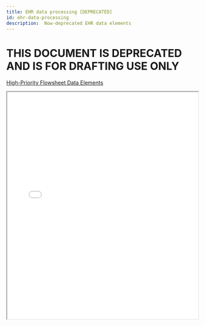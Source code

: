 ```yaml
---
title: EHR data processing [DEPRECATED]
id: ehr-data-processing
description:  Now-deprecated EHR data elements
---
```



# **THIS DOCUMENT IS DEPRECATED AND IS FOR DRAFTING USE ONLY**

[High-Priority Flowsheet Data Elements](https://docs.google.com/spreadsheets/d/1Bu0wCXa8uJhWIY_CRp1bZG7ehy1pr-D3/edit?usp=sharing&ouid=102935042242647676321&rtpof=true&sd=true)

  <div width="100%">
    <iframe
        src={'https://docs.google.com/spreadsheets/d/1Bu0wCXa8uJhWIY_CRp1bZG7ehy1pr-D3/edit?usp=sharing&ouid=102935042242647676321&rtpof=true&sd=true'} width="100%" height="600rem" />
</div>